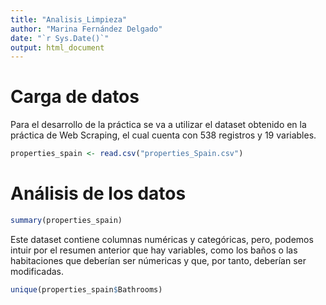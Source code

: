 ```yaml
---
title: "Analisis_Limpieza"
author: "Marina Fernández Delgado"
date: "`r Sys.Date()`"
output: html_document
---
```


# Carga de datos

Para el desarrollo de la práctica se va a utilizar el dataset obtenido en la práctica de Web Scraping, el cual cuenta con 538 registros y 19 variables.

```r
properties_spain <- read.csv("properties_Spain.csv")
```


# Análisis de los datos

```r
summary(properties_spain)
```
Este dataset contiene columnas numéricas y categóricas, pero, podemos intuir por el resumen anterior que hay variables, como los baños o las habitaciones que deberían ser númericas y que, por tanto, deberían ser modificadas. 

```r
unique(properties_spain$Bathrooms)
```



